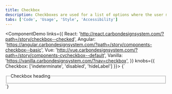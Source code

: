 ```yaml
---
title: Checkbox
description: Checkboxes are used for a list of options where the user may select multiple options, including all or none.
tabs: ['Code', 'Usage', 'Style', 'Accessibility']
---
```


<ComponentDemo
  links={{
    React: 'http://react.carbondesignsystem.com/?path=/story/checkbox--checked',
    Angular:
      'https://angular.carbondesignsystem.com/?path=/story/components-checkbox--basic',
    Vue:
      'http://vue.carbondesignsystem.com/?path=/story/components-cvcheckbox--default',
    Vanilla: 'https://vanilla.carbondesignsystem.com/?nav=checkbox',
  }}
  knobs={{ Checkbox: ['indeterminate', 'disabled', 'hideLabel'] }}>
  {`
<fieldset className="bx--fieldset">
  <legend className="bx--label">Checkbox heading</legend>
  <Checkbox defaultChecked labelText="Checkbox label" id="checked" />
</fieldset>`}
</ComponentDemo>
